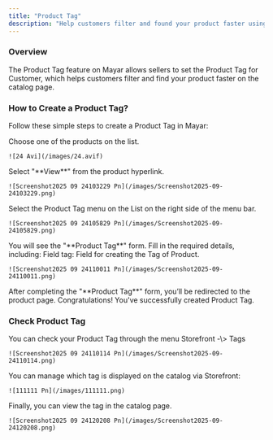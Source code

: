 ```yaml
---
title: "Product Tag"
description: "Help customers filter and found your product faster using tag system."
---
```


### Overview

The Product Tag feature on Mayar allows sellers to set the Product Tag for Customer, which helps customers filter and find your product faster on the catalog page.

### How to Create a Product Tag?

Follow these simple steps to create a Product Tag in Mayar:

<Steps>
  <Step title="Choose a Product">
    Choose one of the products on the list.

    ![24 Avi](/images/24.avif)
  </Step>
  <Step title='Select "View"'>
    Select "**View**" from the product hyperlink.

    ![Screenshot2025 09 24103229 Pn](/images/Screenshot2025-09-24103229.png)
  </Step>
  <Step title="Select Product Tag Menu">
    Select the Product Tag menu on the List on the right side of the menu bar.

    ![Screenshot2025 09 24105829 Pn](/images/Screenshot2025-09-24105829.png)
  </Step>
  <Step title="Fill in Product Tag Form">
    You will see the "**Product Tag**" form. Fill in the required details, including: Field tag: Field for creating the Tag of Product.

    ![Screenshot2025 09 24110011 Pn](/images/Screenshot2025-09-24110011.png)
  </Step>
  <Step title="Save and Redirect">
    After completing the "**Product Tag**" form, you’ll be redirected to the product page. Congratulations! You've successfully created Product Tag.
  </Step>
</Steps>

### Check Product Tag

<Steps>
  <Step title="Check Product Tag">
    You can check your Product Tag through the menu Storefront -\> Tags

    ![Screenshot2025 09 24110114 Pn](/images/Screenshot2025-09-24110114.png)
  </Step>
  <Step title="Manage Tag Display">
    You can manage which tag is displayed on the catalog via Storefront:

    ![111111 Pn](/images/111111.png)
  </Step>
  <Step title="View Tag in Catalog">
    Finally, you can view the tag in the catalog page.

    ![Screenshot2025 09 24120208 Pn](/images/Screenshot2025-09-24120208.png)
  </Step>
</Steps>